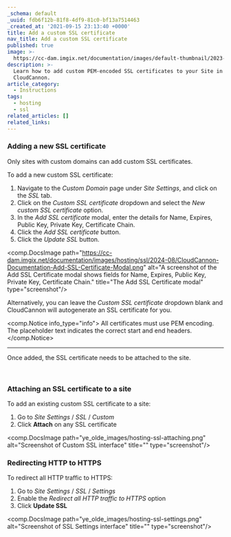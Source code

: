```yaml
---
_schema: default
_uuid: fdb6f12b-81f8-4df9-81c0-bf13a7514463
_created_at: '2021-09-15 23:13:40 +0000'
title: Add a custom SSL certificate
nav_title: Add a custom SSL certificate
published: true
image: >-
  https://cc-dam.imgix.net/documentation/images/default-thumbnail/2023-Q4/CloudCannon-Documentation-Thumbnail.png
description: >-
  Learn how to add custom PEM-encoded SSL certificates to your Site in
  CloudCannon.
article_category:
  - Instructions
tags:
  - hosting
  - ssl
related_articles: []
related_links:
---
```

### Adding a new SSL certificate

Only sites with custom domains can add custom SSL certificates.

To add a new custom SSL certificate:

1. Navigate to the *Custom Domain* page under *Site Settings*, and click on the *SSL* tab.
2. Click on the *Custom SSL certificate* dropdown and select the *New custom SSL certificate* option.
3. In the *Add SSL certificate* modal, enter the details for Name, Expires, Public Key, Private Key, Certificate Chain.
4. Click the *Add SSL certificate* button.
5. Click the *Update SSL* button.

<comp.DocsImage path="https://cc-dam.imgix.net/documentation/images/hosting/ssl/2024-08/CloudCannon-Documentation-Add-SSL-Certificate-Modal.png" alt="A screenshot of the Add SSL Certificate modal shows fields for Name, Expires, Public Key, Private Key, Certificate Chain." title="The Add SSL Certificate modal" type="screenshot"/>

Alternatively, you can leave the *Custom SSL certificate* dropdown blank and CloudCannon will autogenerate an SSL certificate for you.

<comp.Notice info_type="info">
  All certificates must use PEM encoding. The placeholder text indicates the correct start and end headers.
</comp.Notice>

---

Once added, the SSL certificate needs to be attached to the site.

&nbsp;

### Attaching an SSL certificate to a site

To add an existing custom SSL certificate to a site:

1. Go to *Site Settings* / *SSL* / *Custom*
2. Click **Attach** on any SSL certificate

<comp.DocsImage path="ye_olde_images/hosting-ssl-attaching.png" alt="Screenshot of Custom SSL interface" title="" type="screenshot"/>

### Redirecting HTTP to HTTPS

To redirect all HTTP traffic to HTTPS:

1. Go to *Site Settings* / *SSL* / *Settings*
2. Enable the *Redirect all HTTP traffic to HTTPS* option
3. Click **Update SSL**

<comp.DocsImage path="ye_olde_images/hosting-ssl-settings.png" alt="Screenshot of SSL Settings interface" title="" type="screenshot"/>